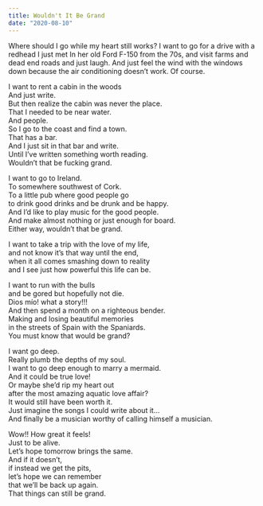 ```yaml
---
title: Wouldn't It Be Grand
date: "2020-08-10"
---
```


<Box>
  Where should I go while my heart still works?  
  I want to go for a drive with a redhead I just met  
  In her old Ford F-150 from the 70s,  
  and visit farms and dead end roads and just laugh.  
  And just feel the wind with the windows down  
  because the air conditioning doesn’t work. Of course.  
    
  I want to rent a cabin in the woods  
  And just write.  
  But then realize the cabin was never the place.  
  That I needed to be near water.  
  And people.  
  So I go to the coast and find a town.  
  That has a bar.  
  And I just sit in that bar and write.  
  Until I’ve written something worth reading.  
  Wouldn’t that be fucking grand.  
    
  I want to go to Ireland.  
  To somewhere southwest of Cork.  
  To a little pub where good people go  
  to drink good drinks and be drunk and be happy.  
  And I’d like to play music for the good people.    
  And make almost nothing or just enough for board.  
  Either way, wouldn’t that be grand.  
    
  I want to take a trip with the love of my life,  
  and not know it’s that way until the end,  
  when it all comes smashing down to reality  
  and I see just how powerful this life can be.  
    
  I want to run with the bulls  
  and be gored but hopefully not die.  
  Dios mío! what a story!!!  
  And then spend a month on a righteous bender.  
  Making and losing beautiful memories  
  in the streets of Spain with the Spaniards.  
  You must know that would be grand?  
    
  I want go deep.   
  Really plumb the depths of my soul.  
  I want to go deep enough to marry a mermaid.  
  And it could be true love!  
  Or maybe she’d rip my heart out  
  after the most amazing aquatic love affair?  
  It would still have been worth it.  
  Just imagine the songs I could write about it...  
  And finally be a musician worthy of calling himself a musician.  
    
  Wow!! How great it feels!  
  Just to be alive.  
  Let’s hope tomorrow brings the same.  
  And if it doesn’t,  
  if instead we get the pits,  
  let’s hope we can remember  
  that we’ll be back up again.  
  That things can still be grand.  
</Box>